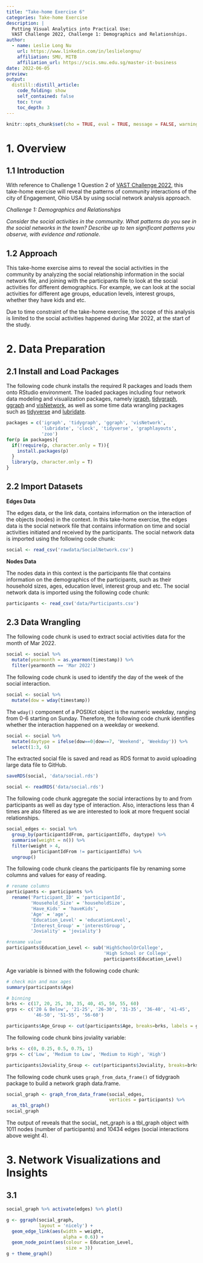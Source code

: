 ```yaml
---
title: "Take-home Exercise 6"
categories: Take-home Exercise
description: |
  Putting Visual Analytics into Practical Use: 
  VAST Challenge 2022, Challenge 1: Demographics and Relationships.
author:
  - name: Leslie Long Nu
    url: https://www.linkedin.com/in/leslielongnu/
    affiliation: SMU, MITB
    affiliation_url: https://scis.smu.edu.sg/master-it-business
date: 2022-06-05
preview:
output:
  distill::distill_article:
    code_folding: show
    self_contained: false
    toc: true
    toc_depth: 3
---
```


```r
knitr::opts_chunk$set(cho = TRUE, eval = TRUE, message = FALSE, warning = FALSE, fig.retina = 3)
```

# 1. Overview
## 1.1 Introduction
With reference to Challenge 1 Question 2 of [VAST Challenge 2022](https://vast-challenge.github.io/2022/), this take-home exercise will reveal  the patterns of community interactions of the city of Engagement, Ohio USA by using social network analysis approach.

*Challenge 1: Demographics and Relationships*

*Consider the social activities in the community. What patterns do you see in the social networks in the town? Describe up to ten significant patterns you observe, with evidence and rationale. *

## 1.2 Approach 
This take-home exercise aims to reveal the social activities in the community by analyzing the social relationship information in the social network file, and joining with the participants file to look at the social activities for different demographics. For example, we can look at the social activities for different age groups, education levels, interest groups, whether they have kids and etc. 

Due to time constraint of the take-home exercise, the scope of this analysis is limited to the social activities happened during Mar 2022, at the start of the study. 

# 2. Data Preparation
## 2.1 Install and Load Packages 
The following code chunk installs the required R packages and loads them onto RStudio environment. The loaded packages including four network data modeling and visualization packages, namely [igraph](https://igraph.org/r/), [tidygraph](https://cran.r-project.org/web/packages/tidygraph/index.html), [ggraph](https://cran.r-project.org/web/packages/ggraph/index.html) and [visNetwork](https://datastorm-open.github.io/visNetwork/), as well as some time data wrangling packages such as [tidyverse](https://www.tidyverse.org/) and [lubridate](https://lubridate.tidyverse.org/). 

```r
packages = c('igraph', 'tidygraph', 'ggraph', 'visNetwork', 
             'lubridate', 'clock', 'tidyverse', 'graphlayouts',
             'zoo')
for(p in packages){
  if(!require(p, character.only = T)){
    install.packages(p)
  }
  library(p, character.only = T)
}
```

## 2.2 Import Datasets

**Edges Data**

The edges data, or the link data, contains information on the interaction of the objects (nodes) in the context. In this take-home exercise, the edges data is the social network file that contains information on time and social activities initiated and received by the participants. 
The social network data is imported using the following code chunk: 

```r
social <- read_csv('rawdata/SocialNetwork.csv')
```

**Nodes Data**

The nodes data in this context is the participants file that contains information on the demographics of the participants, such as their household sizes, ages, education level, interest group and etc. 
The social network data is imported using the following code chunk: 

```r
participants <- read_csv('data/Participants.csv')
```

## 2.3 Data Wrangling
The following code chunk is used to extract social activities data for the month of Mar 2022.

```r
social <- social %>%
  mutate(yearmonth = as.yearmon(timestamp)) %>%
  filter(yearmonth == 'Mar 2022')
```

The following code chunk is used to identify the day of the week of the social interaction. 

```r
social <- social %>%
  mutate(dow = wday(timestamp))
```

The `wday()` component of a POSIXct object is the numeric weekday, ranging from 0-6 starting on Sunday. Therefore, the following code chunk identifies whether the interaction happened on a weekday or weekend. 

```r
social <- social %>%
  mutate(daytype = ifelse(dow==0|dow==7, 'Weekend', 'Weekday')) %>%
  select(1:3, 6)
```

The extracted social file is saved and read as RDS format to avoid uploading large data file to GitHub.

```r
saveRDS(social, 'data/social.rds')
```

```r
social <- readRDS('data/social.rds')
```

The following code chunk aggregate the social interactions by to and from participants as well as day type of interaction. Also, interactions less than 4 times are also filtered as we are interested to look at more frequent social relationships. 

```r
social_edges <- social %>%
  group_by(participantIdFrom, participantIdTo, daytype) %>%
  summarise(weight = n()) %>%
  filter(weight > 4,
         participantIdFrom != participantIdTo) %>%
  ungroup()
```


The following code chunk cleans the participants file by renaming some columns and values for easy of reading. 

```r
# rename columns
participants <- participants %>%
  rename('Participant_ID' = 'participantId', 
         'Household_Size' = 'householdSize', 
         'Have_Kids' = 'haveKids', 
         'Age' = 'age', 
         'Education_Level' = 'educationLevel', 
         'Interest_Group' = 'interestGroup', 
         'Joviality' = 'joviality')

#rename value 
participants$Education_Level <- sub('HighSchoolOrCollege', 
                                    'High School or College',
                                    participants$Education_Level)
```

Age variable is binned with the following code chunk:

```r
# check min and max ages 
summary(participants$Age)

# binning
brks <- c(17, 20, 25, 30, 35, 40, 45, 50, 55, 60)
grps <- c('20 & Below', '21-25', '26-30', '31-35', '36-40', '41-45', 
          '46-50', '51-55', '56-60')

participants$Age_Group <- cut(participants$Age, breaks=brks, labels = grps)

```

The following code chunk bins joviality variable:

```r
brks <- c(0, 0.25, 0.5, 0.75, 1)
grps <- c('Low', 'Medium to Low', 'Medium to High', 'High')

participants$Joviality_Group <- cut(participants$Joviality, breaks=brks, labels = grps)
```

The following code chunk uses `graph_from_data_frame()` of tidygraoh package to build a network graph data.frame. 

```r
social_graph <- graph_from_data_frame(social_edges,
                                      vertices = participants) %>%
  as_tbl_graph()
social_graph
```

The output of reveals that the social_ net_graph is a tbl_graph object with 1011 nodes (number of participants) and 10434 edges (social interactions above weight 4).

# 3. Network Visualizations and Insights
## 3.1


```r
social_graph %>% activate(edges) %>% plot()
```




```r
g <- ggraph(social_graph,
            layout = 'nicely') +
  geom_edge_link(aes(width = weight,
                     alpha = 0.6)) +
  geom_node_point(aes(colour = Education_Level,
                      size = 3))
g + theme_graph()
```

